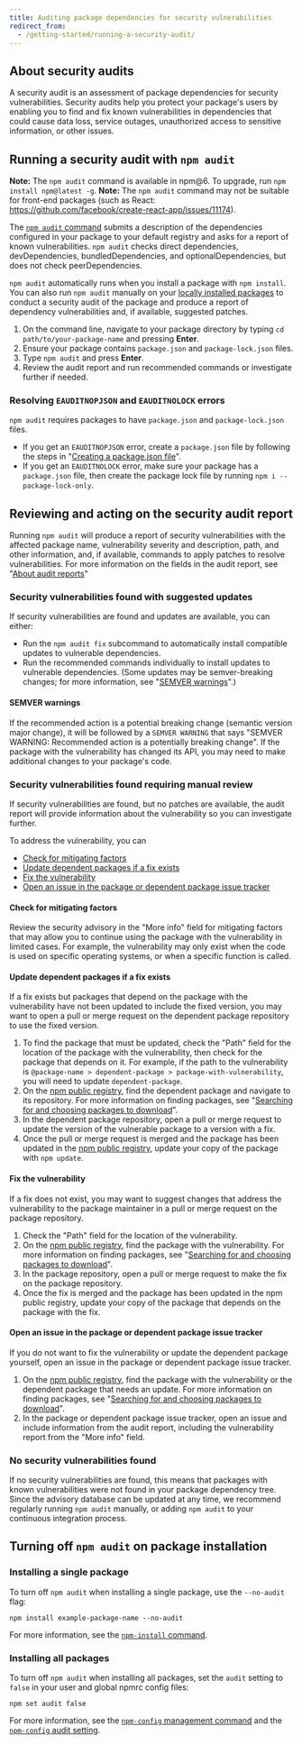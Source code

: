 ```yaml
---
title: Auditing package dependencies for security vulnerabilities
redirect_from:
  - /getting-started/running-a-security-audit/
---
```


## About security audits

A security audit is an assessment of package dependencies for security vulnerabilities. Security audits help you protect your package's users by enabling you to find and fix known vulnerabilities in dependencies that could cause data loss, service outages, unauthorized access to sensitive information, or other issues.

## Running a security audit with `npm audit`

<Note>

**Note:** The `npm audit` command is available in npm@6. To upgrade, run `npm install npm@latest -g`.
**Note:** The `npm audit` command may not be suitable for front-end packages (such as React: https://github.com/facebook/create-react-app/issues/11174).
  
</Note>

The <a href="https://docs.npmjs.com/cli/audit">`npm audit` command</a> submits a description of the dependencies configured in your package to your default registry and asks for a report of known vulnerabilities. `npm audit` checks direct dependencies, devDependencies, bundledDependencies, and optionalDependencies, but does not check peerDependencies.

`npm audit` automatically runs when you install a package with `npm install`. You can also run `npm audit` manually on your [locally installed packages](downloading-and-installing-packages-locally) to conduct a security audit of the package and produce a report of dependency vulnerabilities and, if available, suggested patches.

1. On the command line, navigate to your package directory by typing `cd path/to/your-package-name` and pressing **Enter**.
2. Ensure your package contains `package.json` and `package-lock.json` files.
3. Type `npm audit` and press **Enter**.
4. Review the audit report and run recommended commands or investigate further if needed.

### Resolving `EAUDITNOPJSON` and `EAUDITNOLOCK` errors

`npm audit` requires packages to have `package.json` and `package-lock.json` files.

* If you get an `EAUDITNOPJSON` error, create a `package.json` file by following the steps in "[Creating a package.json file](creating-a-package-json-file)".
* If you get an `EAUDITNOLOCK` error, make sure your package has a `package.json` file, then create the package lock file by running `npm i --package-lock-only`.

## Reviewing and acting on the security audit report

Running `npm audit` will produce a report of security vulnerabilities with the affected package name, vulnerability severity and description, path, and other information, and, if available, commands to apply patches to resolve vulnerabilities. For more information on the fields in the audit report, see "[About audit reports](about-audit-reports)"

### Security vulnerabilities found with suggested updates

If security vulnerabilities are found and updates are available, you can either:

* Run the `npm audit fix` subcommand to automatically install compatible updates to vulnerable dependencies.
* Run the recommended commands individually to install updates to vulnerable dependencies. (Some updates may be semver-breaking changes; for more information, see "[SEMVER warnings](#semver-warnings)".)

<Screenshot src="/packages-and-modules/securing-your-code/audit-report-suggested-fixes.png" alt="Screenshot of command-line audit results with suggested fixes" />

#### SEMVER warnings

If the recommended action is a potential breaking change (semantic version major change), it will be followed by a `SEMVER WARNING` that says "SEMVER WARNING: Recommended action is a potentially breaking change". If the package with the vulnerability has changed its API, you may need to make additional changes to your package's code.

### Security vulnerabilities found requiring manual review

If security vulnerabilities are found, but no patches are available, the audit report will provide information about the vulnerability so you can investigate further.

<Screenshot src="/packages-and-modules/securing-your-code/audit-manual-review.png" alt="Screenshot of command-line audit results requiring a manual review" />

To address the vulnerability, you can

* [Check for mitigating factors](#check-for-mitigating-factors)
* [Update dependent packages if a fix exists](#update-dependent-packages-if-a-fix-exists)
* [Fix the vulnerability](#fix-the-vulnerability)
* [Open an issue in the package or dependent package issue tracker](#open-an-issue-in-the-package-or-dependent-package-issue-tracker)

#### Check for mitigating factors

Review the security advisory in the "More info" field for mitigating factors that may allow you to continue using the package with the vulnerability in limited cases. For example, the vulnerability may only exist when the code is used on specific operating systems, or when a specific function is called.

#### Update dependent packages if a fix exists

If a fix exists but packages that depend on the package with the vulnerability have not been updated to include the fixed version, you may want to open a pull or merge request on the dependent package repository to use the fixed version.

1. To find the package that must be updated, check the "Path" field for the location of the package with the vulnerability, then check for the package that depends on it. For example, if the path to the vulnerability is `@package-name > dependent-package > package-with-vulnerability`, you will need to update `dependent-package`.
2. On the [npm public registry](https://npmjs.com), find the dependent package and navigate to its repository. For more information on finding packages, see "[Searching for and choosing packages to download](searching-for-and-choosing-packages-to-download)".
3. In the dependent package repository, open a pull or merge request to update the version of the vulnerable package to a version with a fix.
4. Once the pull or merge request is merged and the package has been updated in the [npm public registry](https://npmjs.com), update your copy of the package with `npm update`.

#### Fix the vulnerability

If a fix does not exist, you may want to suggest changes that address the vulnerability to the package maintainer in a pull or merge request on the package repository.

1. Check the "Path" field for the location of the vulnerability.
2. On the [npm public registry](https://npmjs.com), find the package with the vulnerability. For more information on finding packages, see "[Searching for and choosing packages to download](searching-for-and-choosing-packages-to-download)".
3. In the package repository, open a pull or merge request to make the fix on the package repository.
4. Once the fix is merged and the package has been updated in the npm public registry, update your copy of the package that depends on the package with the fix.

#### Open an issue in the package or dependent package issue tracker

If you do not want to fix the vulnerability or update the dependent package yourself, open an issue in the package or dependent package issue tracker.

1. On the [npm public registry](https://npmjs.com), find the package with the vulnerability or the dependent package that needs an update. For more information on finding packages, see "[Searching for and choosing packages to download](searching-for-and-choosing-packages-to-download)".
2. In the package or dependent package issue tracker, open an issue and include information from the audit report, including the vulnerability report from the "More info" field.

### No security vulnerabilities found

If no security vulnerabilities are found, this means that packages with known vulnerabilities were not found in your package dependency tree. Since the advisory database can be updated at any time, we recommend regularly running `npm audit` manually, or adding `npm audit` to your continuous integration process.

<Screenshot src="/packages-and-modules/securing-your-code/audit-no-vulnerabilities.png" alt="Screenshot showing audit report with no vulnerabilities" />

## Turning off `npm audit` on package installation

### Installing a single package

To turn off `npm audit` when installing a single package, use the `--no-audit` flag:

```
npm install example-package-name --no-audit
```

For more information, see the [`npm-install` command][cli-install].

### Installing all packages

To turn off `npm audit` when installing all packages, set the `audit` setting to `false` in your user and global npmrc config files:

```
npm set audit false
```

For more information, see the [`npm-config` management command][cli-config] and the [`npm-config` audit setting][cli-config-audit].


[cli-install]: /cli/install
[cli-config]: /cli/config
[cli-config-audit]: /cli/config#audit
